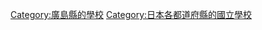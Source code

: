 {{日本行政區劃分類導航|的國立學校}}

[[Category:廣島縣的學校|Category:廣島縣的學校]]
[[Category:日本各都道府縣的國立學校|Category:日本各都道府縣的國立學校]]